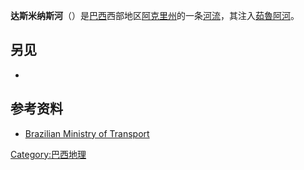 {{Infobox_River 
  | river_name      = 达斯米纳斯河<br>Rio das Minas
  | image_name      = 
  | image_size      = 
  | caption         = 
  | origin          = [[阿克里州|阿克里州]]
  | mouth           = [[茹魯阿河|茹魯阿河]]
  | basin_countries = [[巴西|巴西]]
  | length          = 
  | elevation       = 
  | mouth_elevation = 
  | discharge       = 
  | watershed       = 
}}
'''达斯米纳斯河'''（{{lang-pt|Rio das Minas}}）是[[巴西|巴西]]西部地区[[阿克里州|阿克里州]]的一条[[河流|河流]]，其注入[[茹魯阿河|茹魯阿河]]。

== 另见 ==
* {{le|阿克里州河流列表|List of rivers of Acre}}

== 参考资料 ==
* [http://www.zonu.com/imapa/americas/md_acre_brazil.pdf Brazilian Ministry of Transport] {{Wayback|url=http://www.zonu.com/imapa/americas/md_acre_brazil.pdf |date=20160303175643 }}
{{巴西地理小作品}}

[[Category:巴西地理|Category:巴西地理]]